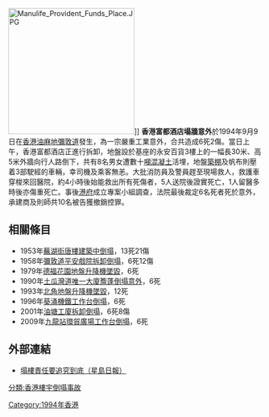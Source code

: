 [[File:Manulife_Provident_Funds_Place.JPG|250px]]]]
'''香港富都酒店塌牆意外'''於1994年9月9日在[[香港|香港]][[油麻地|油麻地]][[彌敦道|彌敦道]]發生，為一宗嚴重工業意外，合共造成6死2傷。當日上午，香港富都酒店正進行拆卸，地盤設於基座的永安百貨3樓上的一幅長30米、高5米外牆向行人路倒下，共有8名男女遭數十[[噸|噸]][[混凝土|混凝土]]活埋，地盤[[築棚|築棚]]及帆布則壓着3部駛經的車輛，幸司機及乘客無恙。大批消防員及警員趕至現場救人，救護車穿梭來回醫院，約4小時後始能救出所有死傷者，5人送院後證實死亡，1人留醫多時後亦傷重死亡。事後[[港府|港府]]成立專案小組調查，法院最後裁定6名死者死於意外，承建商及則師共10名被告獲撤銷控罪。

==相關條目==
*1953年[[蕪湖街建築中唐樓倒塌事件|蕪湖街唐樓建築中倒塌]]，13死21傷
*1958年[[彌敦道平安戲院拆卸中倒塌事件|彌敦道平安戲院拆卸倒塌]]，6死12傷
*1979年[[德福花園地盤升降機墜下事故|德福花園地盤升降機墜毀]]，6死
*1990年[[1990年土瓜灣道唯一大廈簷蓬倒塌意外|土瓜灣道唯一大廈簷蓬倒塌意外]]，6死
*1993年[[北角地盤升降機墜下事故|北角地盤升降機墜毀]]，12死
*1996年[[葵涌機鐵工作台倒塌事故|葵涌機鐵工作台倒塌]]，6死
*2001年[[油塘拆卸中工廈倒塌事故|油塘工廈拆卸倒塌]]，6死8傷
*2009年[[2009年環球貿易廣場致命工業意外|九龍站環貿廣場工作台倒塌]]，6死

==外部連結==
*[http://www.singtao.com/archive/fullstory.asp?andor=or&year1=2001&month1=6&day1=26&year2=2001&month2=11&day2=1&category=all&id=20011030j01&keyword1=&keyword2= 塌樓責任要追究到底（星島日報）]

[[Category:1994年香港|Category:1994年香港]]
[[分類:香港樓宇倒塌事故|分類:香港樓宇倒塌事故]]